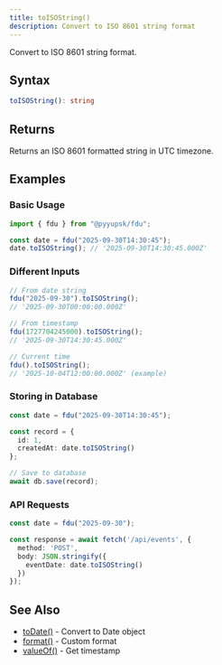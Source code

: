 ```yaml
---
title: toISOString()
description: Convert to ISO 8601 string format
---
```


Convert to ISO 8601 string format.

## Syntax

```typescript
toISOString(): string
```

## Returns

Returns an ISO 8601 formatted string in UTC timezone.

## Examples

### Basic Usage

```typescript
import { fdu } from "@pyyupsk/fdu";

const date = fdu("2025-09-30T14:30:45");
date.toISOString(); // '2025-09-30T14:30:45.000Z'
```

### Different Inputs

```typescript
// From date string
fdu("2025-09-30").toISOString();
// '2025-09-30T00:00:00.000Z'

// From timestamp
fdu(1727704245000).toISOString();
// '2025-09-30T14:30:45.000Z'

// Current time
fdu().toISOString();
// '2025-10-04T12:00:00.000Z' (example)
```

### Storing in Database

```typescript
const date = fdu("2025-09-30T14:30:45");

const record = {
  id: 1,
  createdAt: date.toISOString()
};

// Save to database
await db.save(record);
```

### API Requests

```typescript
const date = fdu("2025-09-30");

const response = await fetch('/api/events', {
  method: 'POST',
  body: JSON.stringify({
    eventDate: date.toISOString()
  })
});
```

## See Also

- [toDate()](/docs/api/conversion/to-date) - Convert to Date object
- [format()](/docs/api/formatting/format) - Custom format
- [valueOf()](/docs/api/conversion/value-of) - Get timestamp
